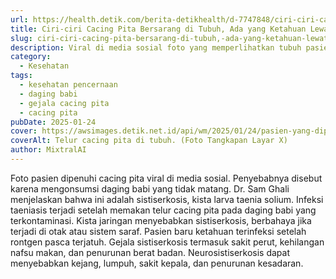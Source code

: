 ```yaml
---
url: https://health.detik.com/berita-detikhealth/d-7747848/ciri-ciri-cacing-pita-bersarang-di-tubuh-ada-yang-ketahuan-lewat-x-ray
title: Ciri-ciri Cacing Pita Bersarang di Tubuh, Ada yang Ketahuan Lewat X-Ray
slug: ciri-ciri-cacing-pita-bersarang-di-tubuh,-ada-yang-ketahuan-lewat-x-ray
description: Viral di media sosial foto yang memperlihatkan tubuh pasien dipenuhi cacing pita. Penyebabnya disebut karena mengonsumsi daging babi yang tidak matang.
category:
  - Kesehatan
tags:
  - kesehatan pencernaan
  - daging babi
  - gejala cacing pita
  - cacing pita
pubDate: 2025-01-24
cover: https://awsimages.detik.net.id/api/wm/2025/01/24/pasien-yang-dipenuhi-cacing-pita_169.webp?wid=54&w=650&v=1&t=jpeg
coverAlt: Telur cacing pita di tubuh. (Foto Tangkapan Layar X)
author: MixtralAI
---
```

Foto pasien dipenuhi cacing pita viral di media sosial. Penyebabnya disebut karena mengonsumsi daging babi yang tidak matang. Dr. Sam Ghali menjelaskan bahwa ini adalah sistiserkosis, kista larva taenia solium. Infeksi taeniasis terjadi setelah memakan telur cacing pita pada daging babi yang terkontaminasi. Kista jaringan menyebabkan sistiserkosis, berbahaya jika terjadi di otak atau sistem saraf. Pasien baru ketahuan terinfeksi setelah rontgen pasca terjatuh. Gejala sistiserkosis termasuk sakit perut, kehilangan nafsu makan, dan penurunan berat badan. Neurosistiserkosis dapat menyebabkan kejang, lumpuh, sakit kepala, dan penurunan kesadaran.

